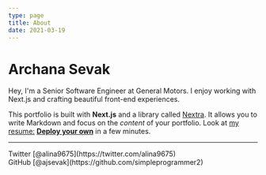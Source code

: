 ```yaml
---
type: page
title: About
date: 2021-03-19
---
```


# Archana Sevak

Hey, I'm a Senior Software Engineer at General Motors. I enjoy working with Next.js and crafting beautiful front-end experiences.




This portfolio is built with **Next.js** and a library called [Nextra](https://nextra.vercel.app/). It allows you to write Markdown and focus on the _content_ of your portfolio.
Look at [my resume:](ArchanaResume2021.pdf) 
[**Deploy your own**](https://vercel.com/new/git/external?repository-url=https://github.com/vercel-solutions/nextjs-portfolio-starter&project-name=portfolio&repository-name=portfolio) in a few minutes.

---

<div>
  Twitter [@alina9675](https://twitter.com/alina9675)
  <br />
  GitHub [@ajsevak](https://github.com/simpleprogrammer2)
  <br />
 
</div>
